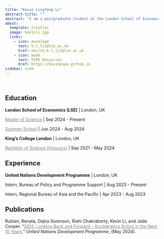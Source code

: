 ```yaml
---
title: "Kevin Lingfeng Li"
abstract-title: ""
abstract: "I am a postgraduate student at the London School of Economics, interested in applied econometrics, political economy, and development economics. I am an intern at the United Nations Development Programme."
about:
  template: trestles
  image: kevinli.jpg
  links:
    - icon: envelope
      text: k.l.li1@lse.ac.uk
      href: mailto:k.l.li1@lse.ac.uk
    - icon: book
      text: PSPE Resources
      href: https://kevinpspe.github.io
sidebar: side
---
```


<br />

## Education

**London School of Economics (LSE)** \| London, UK

[Master of Science](lse.qmd){style="color:gray;"} \| Sep 2024 - Present

[Summer School](summer.qmd){style="color: gray;"} \| Jun 2024 - Aug 2024

**King's College London** \| London, UK

[Bachelor of Science (Honours)](kcl.qmd){style="color: gray;"} \| Sep 2021 - May 2024

## Experience

**United Nations Development Programme** \| London, UK

Intern, Bureau of Policy and Programme Support \| Aug 2023 - Present

Intern, Regional Bureau of Asia and the Pacific \| Apr 2023 - Aug 2023

## Publications

Rubian, Renata, Dajna Sorenson, Rishi Chakraborty, Kevin Li, and Jade Cooper. “[SIDS: Looking Back and Forward – Accelerating Action in the Next 10 Years.](https://www.undp.org/publications/sids-looking-back-and-forward){style="color: gray;"}” *United Nations Development Programme*, (May 2024).
